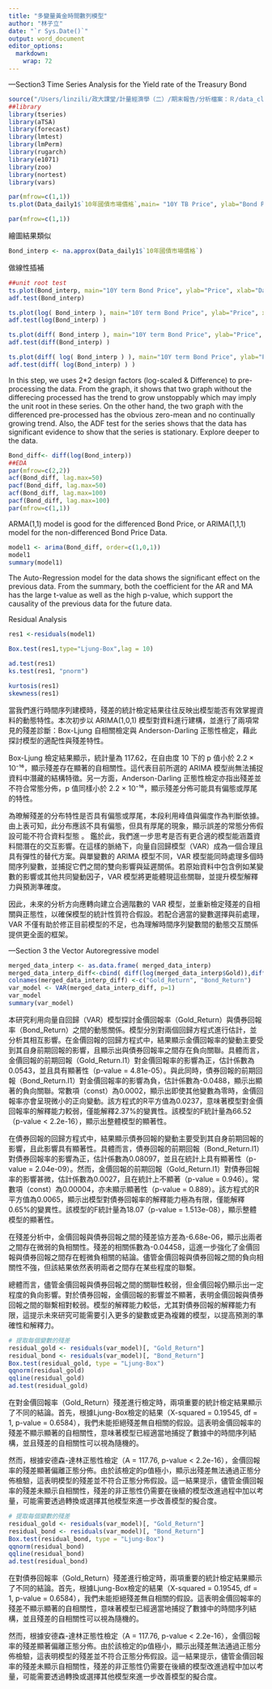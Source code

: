 ```yaml
---
title: "多變量黃金時間數列模型"
author: "林子立"
date: "`r Sys.Date()`"
output: word_document
editor_options: 
  markdown: 
    wrap: 72
---
```


---Section3 Time Series Analysis for the Yield rate of the Treasury Bond

```r
source("/Users/linzili/政大課堂/計量經濟學（二）/期末報告/分析檔案：Ｒ/data_cleaning.R")
##library
library(tseries)
library(aTSA)
library(forecast)
library(lmtest)
library(lmPerm)
library(rugarch)
library(e1071)
library(zoo)
library(nortest)
library(vars)

par(mfrow=c(1,1))
ts.plot(Data_daily1$`10年國債市場價格`,main= "10Y TB Price", ylab="Bond Price")

par(mfrow=c(1,1))
```

繪圖結果類似

```r



Bond_interp <- na.approx(Data_daily1$`10年國債市場價格`)


```

做線性插補

```r

##unit root test
ts.plot(Bond_interp, main="10Y term Bond Price", ylab="Price", xlab="Days")
adf.test(Bond_interp)

ts.plot(log( Bond_interp ), main="10Y term Bond Price", ylab="Price", xlab="Days")
adf.test(log(Bond_interp) )

ts.plot(diff( Bond_interp ), main="10Y term Bond Price", ylab="Price", xlab="Days")
adf.test(diff(Bond_interp) )

ts.plot(diff( log( Bond_interp ) ), main="10Y term Bond Price", ylab="Price", xlab="Days")
adf.test(diff( log(Bond_interp) ) )

```
In this step, we uses 2*2 design factors (log-scaled & Difference) to pre-processing the data. From the graph, it shows that two graph without the differecing processed has the trend to grow unstoppably which may imply the unit root in these series. On the other hand, the two graph with the differenced pre-processed has the obvious zero-mean and no continually growing trend. Also, the ADF test for the series shows that the data has significant evidence to show that the series is stationary. 
Explore deeper to the data.


```r
Bond_diff<- diff(log(Bond_interp))
##EDA
par(mfrow=c(2,2))
acf(Bond_diff, lag.max=50)
pacf(Bond_diff, lag.max=50)
acf(Bond_diff, lag.max=100)
pacf(Bond_diff, lag.max=100)
par(mfrow=c(1,1))

```

ARMA(1,1) model is good for the differenced Bond Price, or ARIMA(1,1,1)
model for the non-differenced Bond Price Data.

```r
model1 <- arima(Bond_diff, order=c(1,0,1))
model1
summary(model1)
```
The Auto-Regression model for the data shows the significant effect on the previous data. From the summary, both the coefficient for the AR and MA has the large t-value as well as the high p-value, which support the causality of the previous data for the future data.



Residual Analysis

```r
res1 <-residuals(model1)

Box.test(res1,type="Ljung-Box",lag = 10)

ad.test(res1)
ks.test(res1, "pnorm")

kurtosis(res1)
skewness(res1)
```
當我們進行時間序列建模時，殘差的統計檢定結果往往反映出模型能否有效掌握資料的動態特性。本次初步以 ARIMA(1,0,1) 模型對資料進行建構，並進行了兩項常見的殘差診斷：Box-Ljung 自相關檢定與 Anderson-Darling 正態性檢定，藉此探討模型的適配性與殘差特性。

Box-Ljung 檢定結果顯示，統計量為 117.62，在自由度 10 下的 p 值小於 2.2 × 10⁻¹⁶，顯示殘差存在顯著的自相關性。這代表目前所選的 ARIMA 模型尚無法捕捉資料中潛藏的結構特徵。另一方面，Anderson-Darling 正態性檢定亦指出殘差並不符合常態分佈，p 值同樣小於 2.2 × 10⁻¹⁶，顯示殘差分佈可能具有偏態或厚尾的特性。

為暸解殘差的分布特性是否具有偏態或厚尾，本段利用峰值與偏度作為判斷依據。由上表可知，此分布應該不具有偏態，但具有厚尾的現象，顯示誤差的常態分佈假設可能不符合資料型態
。
鑑於此，我們進一步思考是否有更合適的模型能涵蓋資料間潛在的交互影響。在這樣的脈絡下，向量自回歸模型（VAR）成為一個合理且具有彈性的替代方案。與單變數的 ARIMA 模型不同，VAR 模型能同時處理多個時間序列變數，並捕捉它們之間的雙向影響與延遲關係。若原始資料中包含例如某變數的影響或其他共同變動因子，VAR 模型將更能體現這些關聯，並提升模型解釋力與預測準確度。

因此，未來的分析方向應轉向建立合適階數的 VAR 模型，並重新檢定殘差的自相關與正態性，以確保模型的統計性質符合假設。若配合適當的變數選擇與前處理，VAR 不僅有助於修正目前模型的不足，也為理解時間序列變數間的動態交互關係提供更全面的框架。


---Section 3 the Vector Autoregressive model

```r
merged_data_interp <- as.data.frame( merged_data_interp)
merged_data_interp_diff<-cbind( diff(log(merged_data_interp$Gold)),diff(log(merged_data_interp$Bond)) )
colnames(merged_data_interp_diff) <-c("Gold_Return", "Bond_Return")
var_model <- VAR(merged_data_interp_diff, p=1)
var_model
summary(var_model)

```

本研究利用向量自回歸（VAR）模型探討金價回報率（Gold\_Return）與債券回報率（Bond\_Return）之間的動態關係。模型分別對兩個回歸方程式進行估計，並分析其相互影響。在金價回報的回歸方程式中，結果顯示金價回報率的變動主要受到其自身前期回報的影響，且顯示出與債券回報率之間存在負向關聯。具體而言，金價回報的前期回報（Gold\_Return.l1）對金價回報率的影響為正，估計係數為0.0543，並且具有顯著性（p-value = 4.81e-05）。與此同時，債券回報的前期回報（Bond\_Return.l1）對金價回報率的影響為負，估計係數為-0.0488，顯示出顯著的負向關聯。常數項（const）為0.0002，顯示出即使其他變數為零時，金價回報率亦會呈現微小的正向變動。該方程式的R平方值為0.0237，意味著模型對金價回報率的解釋能力較弱，僅能解釋2.37%的變異性。該模型的F統計量為66.52（p-value < 2.2e-16），顯示出整體模型的顯著性。

在債券回報的回歸方程式中，結果顯示債券回報的變動主要受到其自身前期回報的影響，且此影響具有顯著性。具體而言，債券回報的前期回報（Bond\_Return.l1）對債券回報率的影響為正，估計係數為0.08097，並且在統計上具有顯著性（p-value = 2.04e-09）。然而，金價回報的前期回報（Gold\_Return.l1）對債券回報率的影響甚微，估計係數為0.0027，且在統計上不顯著（p-value = 0.946）。常數項（const）為0.00004，亦未顯示顯著性（p-value = 0.889）。該方程式的R平方值為0.0065，顯示出模型對債券回報率的解釋能力極為有限，僅能解釋0.65%的變異性。該模型的F統計量為18.07（p-value = 1.513e-08），顯示整體模型的顯著性。

在殘差分析中，金價回報與債券回報之間的殘差協方差為-6.68e-06，顯示出兩者之間存在微弱的負相關性。殘差的相關係數為-0.04458，這進一步強化了金價回報與債券回報之間存在輕微負相關的結論。儘管金價回報與債券回報之間的負向相關性不強，但該結果依然表明兩者之間存在某些程度的聯繫。

總體而言，儘管金價回報與債券回報之間的關聯性較弱，但金價回報仍顯示出一定程度的負向影響。對於債券回報，金價回報的影響並不顯著，表明金價回報與債券回報之間的聯繫相對較弱。模型的解釋能力較低，尤其對債券回報的解釋能力有限，這提示未來研究可能需要引入更多的變數或更為複雜的模型，以提高預測的準確性和解釋力。







```r
# 提取每個變數的殘差
residual_gold <- residuals(var_model)[, "Gold_Return"]
residual_bond <- residuals(var_model)[, "Bond_Return"]
Box.test(residual_gold, type = "Ljung-Box")
qqnorm(residual_gold)
qqline(residual_gold)
ad.test(residual_gold)


```
在對金價回報率（Gold_Return）殘差進行檢定時，兩項重要的統計檢定結果顯示了不同的結論。首先，根據Ljung-Box檢定的結果（X-squared = 0.19545, df = 1, p-value = 0.6584），我們未能拒絕殘差無自相關的假設。這表明金價回報率的殘差不顯示顯著的自相關性，意味著模型已經適當地捕捉了數據中的時間序列結構，並且殘差的自相關性可以視為隨機的。

然而，根據安德森-達林正態性檢定（A = 117.76, p-value < 2.2e-16），金價回報率的殘差顯著偏離正態分佈。由於該檢定的p值極小，顯示出殘差無法通過正態分佈檢驗，這表明模型的殘差並不符合正態分佈假設。這一結果提示，儘管金價回報率的殘差未顯示自相關性，殘差的非正態性仍需要在後續的模型改進過程中加以考量，可能需要透過轉換或選擇其他模型來進一步改善模型的擬合度。











```r
# 提取每個變數的殘差
residual_gold <- residuals(var_model)[, "Gold_Return"]
residual_bond <- residuals(var_model)[, "Bond_Return"]
Box.test(residual_bond, type = "Ljung-Box")
qqnorm(residual_bond)
qqline(residual_bond)
ad.test(residual_bond)


```



在對債券回報率（Gold_Return）殘差進行檢定時，兩項重要的統計檢定結果顯示了不同的結論。首先，根據Ljung-Box檢定的結果（X-squared = 0.19545, df = 1, p-value = 0.6584），我們未能拒絕殘差無自相關的假設。這表明金價回報率的殘差不顯示顯著的自相關性，意味著模型已經適當地捕捉了數據中的時間序列結構，並且殘差的自相關性可以視為隨機的。

然而，根據安德森-達林正態性檢定（A = 117.76, p-value < 2.2e-16），金價回報率的殘差顯著偏離正態分佈。由於該檢定的p值極小，顯示出殘差無法通過正態分佈檢驗，這表明模型的殘差並不符合正態分佈假設。這一結果提示，儘管金價回報率的殘差未顯示自相關性，殘差的非正態性仍需要在後續的模型改進過程中加以考量，可能需要透過轉換或選擇其他模型來進一步改善模型的擬合度。




